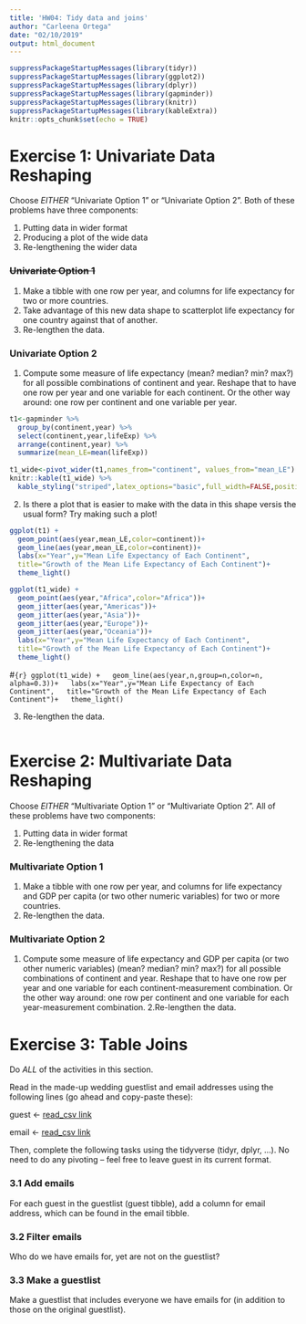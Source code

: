 ```yaml
---
title: 'HW04: Tidy data and joins'
author: "Carleena Ortega"
date: "02/10/2019"
output: html_document
---
```


```r
suppressPackageStartupMessages(library(tidyr))
suppressPackageStartupMessages(library(ggplot2))
suppressPackageStartupMessages(library(dplyr))
suppressPackageStartupMessages(library(gapminder))
suppressPackageStartupMessages(library(knitr))
suppressPackageStartupMessages(library(kableExtra))
knitr::opts_chunk$set(echo = TRUE)
```

# Exercise 1: Univariate Data Reshaping
Choose *EITHER* “Univariate Option 1” or “Univariate Option 2”. 
Both of these problems have three components:

1. Putting data in wider format
2. Producing a plot of the wide data
3. Re-lengthening the wider data

### ~~Univariate Option 1~~
1. Make a tibble with one row per year, and columns for life expectancy for two or more countries.
2. Take advantage of this new data shape to scatterplot life expectancy for one country against that of another.
3. Re-lengthen the data.

### **Univariate Option 2**
1. Compute some measure of life expectancy (mean? median? min? max?) for all possible combinations of continent and year. Reshape that to have one row per year and one variable for each continent. Or the other way around: one row per continent and one variable per year.
```r
t1<-gapminder %>% 
  group_by(continent,year) %>% 
  select(continent,year,lifeExp) %>% 
  arrange(continent,year) %>% 
  summarize(mean_LE=mean(lifeExp))
  
t1_wide<-pivot_wider(t1,names_from="continent", values_from="mean_LE")
knitr::kable(t1_wide) %>% 
  kable_styling("striped",latex_options="basic",full_width=FALSE,position="center")
```

2. Is there a plot that is easier to make with the data in this shape versis the usual form? Try making such a plot!






```r
ggplot(t1) +
  geom_point(aes(year,mean_LE,color=continent))+
  geom_line(aes(year,mean_LE,color=continent))+
  labs(x="Year",y="Mean Life Expectancy of Each Continent",
  title="Growth of the Mean Life Expectancy of Each Continent")+
  theme_light()
```
  
```r
ggplot(t1_wide) +
  geom_point(aes(year,"Africa",color="Africa"))+
  geom_jitter(aes(year,"Americas"))+
  geom_jitter(aes(year,"Asia"))+
  geom_jitter(aes(year,"Europe"))+
  geom_jitter(aes(year,"Oceania"))+
  labs(x="Year",y="Mean Life Expectancy of Each Continent",
  title="Growth of the Mean Life Expectancy of Each Continent")+
  theme_light()
```

#```{r}
ggplot(t1_wide) +
  geom_line(aes(year,n,group=n,color=n, alpha=0.3))+
  labs(x="Year",y="Mean Life Expectancy of Each Continent",
  title="Growth of the Mean Life Expectancy of Each Continent")+
  theme_light()
```

3. Re-lengthen the data.
```r

```


# Exercise 2: Multivariate Data Reshaping
Choose *EITHER* “Multivariate Option 1” or “Multivariate Option 2”. All of these problems have two components:

1. Putting data in wider format
2. Re-lengthening the data

### Multivariate Option 1
1. Make a tibble with one row per year, and columns for life expectancy and GDP per capita (or two other numeric variables) for two or more countries.
2. Re-lengthen the data.

### Multivariate Option 2
1. Compute some measure of life expectancy and GDP per capita (or two other numeric variables) (mean? median? min? max?) for all possible combinations of continent and year. Reshape that to have one row per year and one variable for each continent-measurement combination. Or the other way around: one row per continent and one variable for each year-measurement combination. 
2.Re-lengthen the data.

# Exercise 3: Table Joins
Do *ALL* of the activities in this section.

Read in the made-up wedding guestlist and email addresses using the following lines (go ahead and copy-paste these):

guest <- [read_csv link]("https://raw.githubusercontent.com/STAT545-UBC/Classroom/master/data/wedding/attend.csv")

email <- [read_csv link]("https://raw.githubusercontent.com/STAT545-UBC/Classroom/master/data/wedding/emails.csv")

Then, complete the following tasks using the tidyverse (tidyr, dplyr, …). No need to do any pivoting – feel free to leave guest in its current format.

### 3.1 Add emails
For each guest in the guestlist (guest tibble), add a column for email address, which can be found in the email tibble.

### 3.2 Filter emails
Who do we have emails for, yet are not on the guestlist?

### 3.3 Make a guestlist
Make a guestlist that includes everyone we have emails for (in addition to those on the original guestlist).




